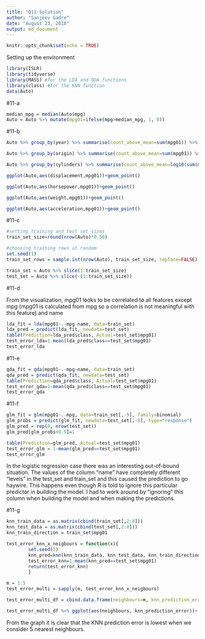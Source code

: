 ```yaml
---
title: "Q11-Solution"
author: "Sanjeev Gadre"
date: "August 23, 2018"
output: md_document
---
```


```r
knitr::opts_chunk$set(echo = TRUE)
```

Setting up the environment

```r
library(ISLR)
library(tidyverse)
library(MASS) #for the LDA and QDA functions
library(class) #for the KNN function
data(Auto)

```

#11-a

```r
median_mpg = median(Auto$mpg)
Auto = Auto %>% mutate(mpg01=ifelse(mpg>median_mpg, 1, 0))
```

#11-b

```r
Auto %>% group_by(year) %>% summarise(count_above_mean=sum(mpg01)) %>% ggplot(aes(year,count_above_mean))+geom_point()

Auto %>% group_by(origin) %>% summarise(count_above_mean=sum(mpg01)) %>% ggplot(aes(origin,count_above_mean))+geom_point()

Auto %>% group_by(cylinders) %>% summarise(count_above_mean=log10(sum(mpg01))) %>% ggplot(aes(cylinders,count_above_mean))+geom_point()

ggplot(Auto,aes(displacement,mpg01))+geom_point()

ggplot(Auto,aes(horsepower,mpg01))+geom_point()

ggplot(Auto,aes(weight,mpg01))+geom_point()

ggplot(Auto,aes(acceleration,mpg01))+geom_point()


```

#11-c

```r
#setting training and test set sizes
train_set_size=round(nrow(Auto)*0.50)

#choosing training rows at random
set.seed(1)
train_set_rows = sample.int(nrow(Auto), train_set_size, replace=FALSE) 

train_set = Auto %>% slice(1:train_set_size)
test_set = Auto %>% slice(-(1:train_set_size))
```

#11-d

From the visualization, mpg01 looks to be correlated to all features except mpg (mpg01 is calculated from mpg so a correlation is not meaningful with this feature) and name
```r
lda_fit = lda(mpg01~.-mpg-name, data=train_set)
lda_pred = predict(lda_fit, newdata=test_set)
table(Prediction=lda_pred$class, Actual=test_set$mpg01)
test_error_lda=1-mean(lda_pred$class==test_set$mpg01)
test_error_lda
```

#11-e
```r
qda_fit = qda(mpg01~.-mpg-name, data=train_set)
qda_pred = predict(qda_fit, newdata=test_set)
table(Prediction=qda_pred$class, Actual=test_set$mpg01)
test_error_qda=1-mean(qda_pred$class==test_set$mpg01)
test_error_qda
```

#11-f
```r
glm_fit = glm(mpg01~.-mpg, data=train_set[,-9], family=binomial)
glm_probs = predict(glm_fit, newdata=test_set[,-9], type="response")
glm_pred = rep(0, nrow(test_set))
glm_pred[glm_probs>0.5]=1

table(Prediction=glm_pred, Actual=test_set$mpg01)
test_error_glm = 1-mean(glm_pred==test_set$mpg01)
test_error_glm
```

In the logistic regression case there was an interesting out-of-bound situation. The values of the column "name" have completely different "levels" in the test_set and train_set and this caused the prediction to go haywire. This happens even though R is told to ignore this particular predictor in building the model. I had to work around by "ignoring" this column when building the model and when making the predictions.

#11-g

```r
knn_train_data = as.matrix(cbind(train_set[,2:8]))
knn_test_data = as.matrix(cbind(test_set[,2:8]))
knn_train_direction = train_set$mpg01

test_error_knn_x_neigbours = function(x){
        set.seed(1)
        knn_pred=knn(knn_train_data, knn_test_data, knn_train_direction, k=x)
        test_error_knn=1-mean(knn_pred==test_set$mpg01)
        return(test_error_knn)
        }

m = 1:5
test_error_multi = sapply(m, test_error_knn_x_neigbours)

test_error_multi_df = cbind.data.frame(neighbours=m, knn_prediction_error=test_error_multi)

test_error_multi_df %>% ggplot(aes(neighbours, knn_prediction_error))+ geom_point(alpha=0.5, colour="black")
```

From the graph it is clear that the KNN prediction error is lowest when we consider 5 nearest neighbours.

